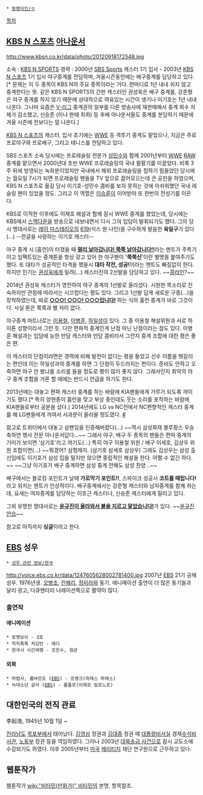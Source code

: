  * [[동명이인/ㅇ]]

[[목차]]
== [[KBS N 스포츠]] [[아나운서]] ==
http://www.kbsn.co.kr/data/photo/20120918172548.jpg

소속 : [[KBS N SPORTS]]
경력 : 2000년 [[SBS Sports]] 캐스터 1기 입사 - 2003년 [[KBS N 스포츠]] 1기 입사 야구중계를 전담하며, 겨울시즌동안에는 배구중계를 담당하고 있다.[* 문제는 이 두 종목이 KBS N의 주요 종목이라는 거다. 한마디로 1년 내내 쉬지 않고 중계한다는 뜻. 같은 KBS N SPORTS의 간판 캐스터인 권성욱은 배구 중계를, 강준형은 야구 중계를 하지 않기 때문에 상대적으로 여유있는 시간이 생기나 이기호는 1년 내내 나온다. 그나마 요즘은 [[V-리그]] 중계권의 일부를 다른 방송사에 재판매해서 중계 회수 자체가 감소했고, 신승준 (이나 한때 최희) 등 후배 아나운서들도 중계를 분담하기 때문에 겨울 시즌에 전보다는 덜 나온다.]

[[KBS N 스포츠]]의 캐스터. 입사 초기에는 [[WWE]] 등 격투기 중계도 맡았으나, 지금은 주로 프로야구와 프로배구, 그리고 테니스를 전담하고 있다.

SBS 스포츠 소속 당시에는 프로레슬링 전문가 [[성민수]]와 함께 2001년부터 [[WWE]] [[RAW]] 중계를 맡으면서 2000년대 초반 WWE 프로레슬링의 국내 활황기를 이끌었다. 비록 3주 뒤에 방영되는 녹화분이었지만 국내에서 해외 프로레슬링을 접하기 힘들었던 당시에는 월요일 7시가 되면 프로레슬링 팬들을 TV 앞으로 끌어모으는데 큰 공헌을 하였으며, KBS N 스포츠로 옮길 당시 이기호-성민수 콤비를 보지 못하는 것에 아쉬워했던 국내 레슬링 팬이 있었을 정도. 그리고 이 역할은 [[이승륜]]이 이어받아 또 한번의 전성기를 이끈다.

KBS로 이적한 이후에도 이재호 해설과 함께 잠시 WWE 중계를 했었는데, 당시에는 KBS에서 [[스맥다운]]을 방송으로 내보내면서 다시 그의 입담이 발휘되기도 했다. 그의 당시 명대사로는 [[레이 미스테리오]]의 [[619]](식스 원 나인)을 구수하게 발음한 '''육일구'''가 있다(...) --한글을 사랑하는 이기호 캐스터--

야구 중계 시 [홈런]이 터졌을 때 [http://sports.news.naver.com/videoCenter/index.nhn?uCategory=kbaseball&id=79798&listType=season&season=63&page=1 '''멀리 날아갑니다! 쭉쭉 날아갑니다!!''']라는 멘트가 주특기이고 임팩트있는 중계톤을 항상 갖고 있어 한 야구팬이 ''''쭉쭉신''''이란 별명을 붙여주기도 했다. 또 대타가 성공적인 타격을 했을시 '''대타 작전, 성공!'''이라는 멘트도 빠짐없이 한다. 하지만 인기는 [[권성욱]]에게 밀려(...) 캐스터진의 2선발을 담당하고 있다. ~~[[콩라인]]?~~ 

2014년 권성욱 캐스터가 영전하여 야구 중계의 1선발로 올라섰다. 시원한 목소리로 친숙하지만 관점에 따라서는 시끄럽다는 평도 있다. 그리고 1선발 답게 새로운 구종(...)을 장착하였는데, 바로 [http://sports.news.naver.com/videoCenter/index.nhn?uCategory=kbaseball&category=kbo&id=93178 '''○○○! ○○○! ○○○입니다!'''] 하는 식의 홈런 중계가 바로 그것이다. 사실 톤은 쭉쭉과 별 차이 없다. 

야구중계 파트너로는 [[이용철]], [[이병훈]], [[하일성]]이 있다. 그 중 이용철 해설위원과 서로 하이톤 성향이라서 그런 듯. 다만 편파적 중계인게 난점 아닌 난점이라는 점도 있다. 이병훈 해설과는 입담에 능한 만담 캐스터와 만담 콤비라서 그런지 중계 조합에 대한 평은 좋은 편.

이 캐스터의 단점이라면은 경력에 비해 발전이 없다는 평을 들었고 선수 이름을 헷갈리는 편인데 이는 하일성과의 중계를 하면 그 단점이 두드러지는 편이다. 준비도 안하고 오죽하면 야구 안 봤냐를 소리를 들을 정도로 평이 많이 좋지 않다. 그래서인지 최악의 야구 중계 조합을 거론 할 때에는 반드시 언급을 하기도 한다.

2013년에는 대놓고 편파 캐스터 중계를 하는 바람에 KIA팬들에게 가루가 되도록 까이기도 했다.[* 특히 양현종이 홈런을 맞고 부상 중인데도 웃는 소리를 포착하는 바람에 KIA팬들로부터 공분을 샀다.] 2014년에도 LG vs NC전에서 NC편향적인 캐스터 중계를 해 LG팬들에게 까여서 사과문이 올라올 정도였다. [http://www.kbsn.co.kr/sports/bbs_view.php?seq=167451&page=1&index=5&page=1&menu_code=108411831184&keyfield=&keyword= #]

참고로 트위터에서 대놓고 삼팬임을 인증해버렸다(...) ~~역시 삼성화재 블루팡스 우승 축하연 행사 전문 아나운서답다...~~ 그래서 야구, 배구 두 종목의 팬들은 편파 중계의 기미가 보이면 '삼기호'라고 까기도(...) 특히 야구 이용철 위원 / 배구 이세호, 김상우 위원 조합이면(...) ~~뭐겠어? 삼형제지. (삼기호 삼세호 삼상우) 그래도 김상우는 삼성 출신임에도 이기호가 삼성 입을 털지만 않으면 중립적인 해설을 한다. 어쩔 수 없긴 하다. ~~ ~~그냥 이기호가 배구 중계하면 삼성 중계 안해도 삼성 찬양...~~

배구에서는 블로킹 포인트가 날때 '''가로막기 포인트!!''', 스파이크 성공시 '''코트를 때립니다!'''라고 외치는 멘트가 인상적이다. 배구중계에서는 강준형 캐스터와 남자중계를 함께 하는데, 요새는 여자중계를 담당하는 이호근 캐스터나, 신승준 캐스터에게 밀리고 있다. 

그외 유명한 명대사로는 '''[http://tvpot.daum.net/clip/ClipView.do?clipid=53011193 윤규진이 올라와서 불을 지르고 말았습니다!]'''가 있다. ~~[[윤규진]] [[안습]]~~

참고로 아직까지 '''싱글'''이라고 한다.

== [[EBS 성우극회|EBS]] 성우 ==
 * [[성우 관련 정보/한국]]

http://voice.ebs.co.kr/data/1247605628002781400.jpg
2007년 [[EBS]] 21기 공채 성우. 1976년생. [[오병조]], [[전해리]], [[정미라]]와 동기. 애니메이션 출연이 더 많은 동기들과 달리 광고, 다큐멘터리 나레이션쪽으로 활약이 많다.
=== 출연작 ===
==== 애니메이션 ====
 * 로켓보이 - 3호
 * 칙칙폭폭 처깅턴 - 에디
 * 한국사 시간여행 - 조민수, 원균
==== 외화 ====
 * 마법사, 롬바르도 ([[EBS]]) - 프랭크(파레스 파레스)
 * 늑대소년 살라 ([[EBS]]) - 롬폴로(이에로 밀로느프)

== 대한민국의 전직 관료 ==
李起浩, 1945년 10월 1일 ~

[[전라남도]] [[목포시|목포부]]에서 태어났다. [[김영삼]] 정권과 [[김대중]] 정권 때 [[대통령비서실]] 경제[[수석비서관]], [[고용노동부|노동부]] 장관 등을 역임하였다. 그러나 2003년 [[대북송금 사건]]으로 잠시 교도소에 수감되기도 하였다. 이후 2005년부터 [[미국]] [[헤리티지]] 재단 연구원으로 근무하고 있다.

== 웹툰작가 ==

웹툰작가 [[wiki:"비타민(만화가)" 비타민]]의 본명. 항목참조.
